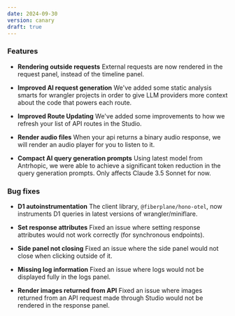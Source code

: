 ```yaml
---
date: 2024-09-30
version: canary
draft: true
---
```


### Features

- **Rendering outside requests** External requests are now rendered in the request panel, instead of the timeline panel.

- **Improved AI request generation** We've added some static analysis smarts for wrangler projects in order to give LLM providers more context about the code that powers each route.

- **Improved Route Updating** We've added some improvements to how we refresh your list of API routes in the Studio.

- **Render audio files** When your api returns a binary audio response, we will render an audio player for you to listen to it.

- **Compact AI query generation prompts** Using latest model from Antrhopic, we were able to achieve a significant token reduction in the query generation prompts. Only affects Claude 3.5 Sonnet for now.

### Bug fixes

- **D1 autoinstrumentation** The client library, `@fiberplane/hono-otel`, now instruments D1 queries in latest versions of wrangler/miniflare.

- **Set response attributes** Fixed an issue where setting response attributes would not work correctly (for synchronous endpoints).

- **Side panel not closing** Fixed an issue where the side panel would not close when clicking outside of it.

- **Missing log information** Fixed an issue where logs would not be displayed fully in the logs panel.

- **Render images returned from API** Fixed an issue where images returned from an API request made through Studio would not be rendered in the response panel.
